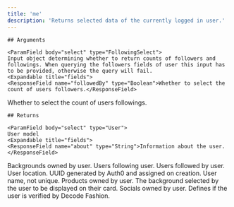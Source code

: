 ```yaml
---
title: 'me'
description: 'Returns selected data of the currently logged in user.'
---
```

    
    ## Arguments
    
    <ParamField body="select" type="FollowingSelect">
    Input object determining whether to return counts of followers and followings. When querying the followers fields of user this input has to be provided, otherwise the query will fail.
    <Expandable title="fields">
    <ResponseField name="followedBy" type="Boolean">Whether to select the count of users followers.</ResponseField>
<ResponseField name="following" type="Boolean">Whether to select the count of users followings.</ResponseField>
    </Expandable>
    </ParamField> 

    
    ## Returns

    <ParamField body="select" type="User">
    User model
    <Expandable title="fields">
    <ResponseField name="about" type="String">Information about the user.</ResponseField>
<ResponseField name="backgrounds" type="[Background!]!">Backgrounds owned by user.</ResponseField>
<ResponseField name="followedBy" type="[User!]!">Users following user.</ResponseField>
<ResponseField name="followers" type="FollowingCounts!"></ResponseField>
<ResponseField name="following" type="[User!]!">Users followed by user.</ResponseField>
<ResponseField name="from" type="String">User location.</ResponseField>
<ResponseField name="id" type="String!">UUID generated by Auth0 and assigned on creation.</ResponseField>
<ResponseField name="name" type="String!">User name, not unique.</ResponseField>
<ResponseField name="products" type="[Product!]!">Products owned by user.</ResponseField>
<ResponseField name="selectedBackground" type="Background!">The background selected by the user to be displayed on their card.</ResponseField>
<ResponseField name="socials" type="[Social!]!">Socials owned by user.</ResponseField>
<ResponseField name="verified" type="Boolean!">Defines if the user is verified by Decode Fashion.</ResponseField>
    </Expandable>
    </ParamField>